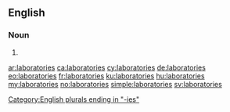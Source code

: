 ==English==

===Noun===
{{head|en}}

# {{plural of|laboratory}}

[[Category:English plurals ending in "-ies"]]

[[ar:laboratories]]
[[ca:laboratories]]
[[cy:laboratories]]
[[de:laboratories]]
[[eo:laboratories]]
[[fr:laboratories]]
[[ku:laboratories]]
[[hu:laboratories]]
[[my:laboratories]]
[[no:laboratories]]
[[simple:laboratories]]
[[sv:laboratories]]